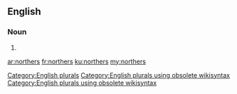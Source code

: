 ==English==

===Noun===
{{head|en}}

# {{plural of|norther}}

[[Category:English plurals]][[Category:English plurals using obsolete wikisyntax]][[Category:English plurals using obsolete wikisyntax]]

[[ar:northers]]
[[fr:northers]]
[[ku:northers]]
[[my:northers]]